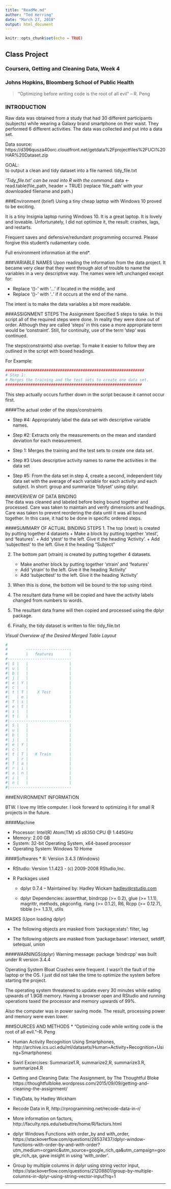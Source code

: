 ---
title: "ReadMe.md"
author: "Ted Herring"
date: "March 27, 2018"
output: html_document
---

```{r setup, include=FALSE}
knitr::opts_chunk$set(echo = TRUE)
```

## Class Project
### Coursera, Getting and Cleaning Data, Week 4
### Johns Hopkins, Bloomberg School of Public Health

> "Optimizing before writing code is the root of all evil" -- R. Peng

### INTRODUCTION
Raw data was obtained from a study that had 30 different participants (subjects) while wearing a Galaxy brand smartphone on their waist. They performed 6 different activities. The data was collected and put into a data set.

Data source: 
https://d396qusza40orc.cloudfront.net/getdata%2Fprojectfiles%2FUCI%20HAR%20Dataset.zip



GOAL:  
to output a clean and tidy dataset into a file named:  tidy_file.txt

*'Tidy_file.txt' can be read into R with the command.*
        data <- read.table(file_path, header = TRUE)
        (replace 'file_path' with your downloaded filename and path.)

###Environment (brief)
Using a tiny cheap laptop with Windows 10 proved to be exciting.

It is a tiny Insignia laptop runing Windows 10. It is a great laptop. It is lovely and loveable. Unfortunately, I did not optimize it, the result: crashes, lags, and restarts.

Frequent saves and defensive/redundant programming occurred. Please forgive this student's rudamentary code.

Full environment information at the end*.



###VARIABLE NAMES
Upon reading the information from the data project. It became very clear that they went through alot of trouble to name the variables in a very descriptive way. The names were left unchanged except for:

* Replace '()-' with '...' if located in the middle, and
* Replace '()-' with '..' if it occurs at the end of the name.

The intent is to make the data variables a bit more readable.



###ASSIGNMENT STEPS
The Assignment Specified 5 steps to take. In this script all of the required steps were done. In reality they were done out of order. Although they are called 'steps' in this case a more appropriate term would be 'constraint'. Still, for continuity, use of the term 'step' was continued.

The steps(constraints) also overlap. To make it easier to follow they are outlined in the script with boxed headings. 
 
For Example:  
```{r eval = FALSE}
#############################################################
# Step 1: 
# Merges the training and the test sets to create one data set.
############################################################
```


This step actually occurs further down in the script because it cannot occur first.

####The actual order of the steps/constraints  

* Step #4: Appropriately label the data set with descriptive variable names.

* Step #2: Extracts only the measurements on the mean and standard deviation for each measurement.
 
* Step 1: Merges the training and the test sets to create one data set.

* Step #3 Uses descriptive activity names to name the activities in the data set

* Step #5: From the data set in step 4, create a second, independent tidy data set with the average of each variable for each activity and each subject. In short: group and summarize 'tidyset' using dplyr.



###OVERVIEW OF DATA BINDING  
The data was cleaned and labeled before being bound together and processed. Care was taken to maintain and verify dimensions and headings. Care was taken to prevent reordering the data until it was all bound together. In this case, it had to be done in specific ordered steps.

####SUMMARY OF ACTUAL BINDING STEPS
1. The top (xtest) is created by putting together 4 datasets
    + Make a block by putting together 'xtest', and 'features'.
    + Add 'ytest' to the left. Give it the heading 'Activity'.
    + Add 'subjecttest' to the left. Give it the heading "Subject"

2. The bottom part (xtrain) is created by putting together 4 datasets.
    + Make another block by putting together 'xtrain' and 'features'
    + Add 'ytrain' to the left. Give it the heading 'Activity'
    + Add 'subjecttest' to the left. Give it the heading 'Activity'
       
3. When this is done, the bottom will be bound to the top using rbind.

4. The resultant data frame will be copied and have the activity labels changed from numbers to words.

5. The resultant data frame will then copied and processed using the dplyr package. 

6. Finally, the tidy dataset is written to file: tidy_file.txt

*Visual Overview of the Desired Merged Table Layout*
```{r eval = FALSE}
# 
#        --------------------
#        |   features       |
#----------------------------
#| S |   |                  |
#| u |   |                  |
#| b |   |                  |
#| j |   |                  |
#| e | Y |                  |
#| c |   |                  |
#| t | T |    X Test        |
#|   | e |                  |
#| T | s |                  |
#| e | t |                  |
#| s |   |                  |
#| t |   |                  |
#|---------------------------
#| S |   |                  |
#| u |   |                  |
#| b |   |                  |
#| j |   |                  |
#| e | Y |                  |
#| c |   |                  |
#| t | T |   X Train        |
#|   | r |                  |
#| T | a |                  |
#| r | i |                  |
#| a | n |                  |
#| i |   |                  |
#| n |   |                  |
#|---------------------------

```

###ENVIRONMENT INFORMATION

BTW. I love my little computer. I look forward to optimizing it for small R projects in the future.

####Machine

* Processor: Intel(R) Atom(TM) x5 z8350 CPU @ 1.445GHz
* Memory: 2.00 GB
* System: 32-bit Operating System, x64-based processor
* Operating System: Windows 10 Home


####Softwares
* R: Version 3.4.3 (Windows)

* RStudio: Version 1.1.423 - (c) 2009-2008 RStudio,Inc.

* R Packages used
    + dplyr 0.7.4 -- Maintained by: Hadley Wickam <hadley@rstudio.com>

    + dplyr Dependencies: assertthat, bindrcpp (>= 0.2), glue (>= 1.1.1), magrittr, methods, pkgconfig, rlang (>= 0.1.2), R6, Rcpp (>= 0.12.7), tibble (>= 1.3.1), utils



MASKS (Upon loading dplyr)

* The following objects are masked from 'package:stats': 
        filter, lag

* The following objects are masked from 'package:base':
        intersect, setdiff, setequal, union
    
    

####WARNINGS(dplyr)
Warning message:
package 'bindrcpp' was built under R version 3.4.4 

Operating System Bloat
Crashes were frequent. I wasn't the fault of the laptop or the OS. I just did not take the time to optimize the system before starting the project.

The operating system threatened to update every 30 minutes while eating upwards of 1.9GB memory. Having a browser open and RStudio and running operations taxed the processor and memory upwards of 99%.

Also the computer was in power saving mode. The result, processing power and memory were even lower.




###SOURCES AND METHODS
* "Optimizing code while writing code is the root of all evil."--R. Peng

* Human Activity Recognition Using Smartphones, http://archive.ics.uci.edu/ml/datasets/Human+Activity+Recognition+Using+Smartphonesc

* Swirl Excercises: Summarize1.R, summarize2,R, summarize3.R, summarize4.R

* Getting and Cleaning Data: The Assignment, by The Thoughtful Bloke
https://thoughtfulbloke.wordpress.com/2015/09/09/getting-and-cleaning-the-assignment/

* TidyData, by Hadley Wickham

* Recode Data in R, http://rprogramming.net/recode-data-in-r/
        
* More information on factors, http://faculty.nps.edu/sebuttre/home/R/factors.html

* dplyr Windows Functions with order_by and with_order, https://stackoverflow.com/questions/28537437/dplyr-window-functions-with-order-by-and-with-order?utm_medium=organic&utm_source=google_rich_qa&utm_campaign=google_rich_qa, gave insight in using 'with_order'.

* Group by multiple columns in dplyr using string vector input, https://stackoverflow.com/questions/21208801/group-by-multiple-columns-in-dplyr-using-string-vector-input?rq=1



***
